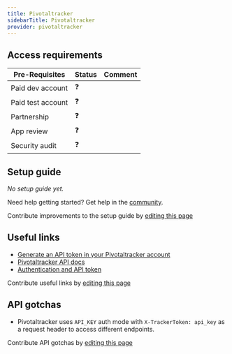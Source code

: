 ```yaml
---
title: Pivotaltracker
sidebarTitle: Pivotaltracker
provider: pivotaltracker
---
```




<Overview />
<PreBuiltTooling provider={providers[pageMetadata.provider]} />
<PreBuiltUseCases />

## Access requirements
| Pre-Requisites | Status | Comment|
| - | - | - |
| Paid dev account | ❓ |  |
| Paid test account | ❓ |  |
| Partnership | ❓ | |
| App review | ❓ |  |
| Security audit | ❓ | |


## Setup guide

_No setup guide yet._

<Tip>Need help getting started? Get help in the [community](https://nango.dev/slack).</Tip>

<Note>Contribute improvements to the setup guide by [editing this page](https://github.com/nangohq/nango/tree/master/docs-v2/integrations/all/pivotaltracker.mdx)</Note>


## Useful links

-   [Generate an API token in your Pivotaltracker account](https://www.pivotaltracker.com/profile)
-   [Pivotaltracker API docs](https://www.pivotaltracker.com/help/api)
-   [Authentication and API token](https://www.pivotaltracker.com/help/api#Basics)

<Note>Contribute useful links by [editing this page](https://github.com/nangohq/nango/tree/master/docs-v2/integrations/all/pivotaltracker.mdx)</Note>

## API gotchas

- Pivotaltracker uses `API_KEY` auth mode with `X-TrackerToken: api_key` as a request header to access different endpoints.

<Note>Contribute API gotchas by [editing this page](https://github.com/nangohq/nango/tree/master/docs-v2/integrations/all/pivotaltracker.mdx)</Note>